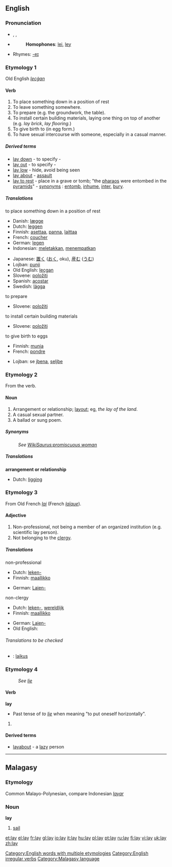 ==English==

{{rank|open|therefore|feet|324|lay|along|four|wish}}

===Pronunciation===
*{{AHD|lā}}, {{IPA|/leɪ/}}, {{SAMPA|/leI/}}
*{{audio|en-us-lay.ogg|Audio (US)}}
*:'''Homophones''': [[lei]], [[ley]]
*Rhymes: [[Rhymes:English:-eɪ|-eɪ]]

===Etymology 1===
Old English ''[[lecġan]]''

====Verb====
{{en-verb|lays|laying|laid}}

# To place something down in a position of rest
# To leave something somewhere.
# To prepare (e.g. the groundwork, the table).
# To install certain building materials, laying one thing on top of another (e.g. ''lay brick'', ''lay flooring''.)
# To give birth to (in egg form.)
# To have sexual intercourse with someone, especially in a casual manner.

=====Derived terms=====
*[[lay down]] - to specify - {{italbrac|to lay down the law}}
*[[lay out]] - to specify - {{italbrac|lay out the guidelines}}
*[[lay low]] - hide, avoid being seen
*[[lay about]] - [[assault]]
*[[lay to rest]] - place in a grave or tomb; "the [[pharao]]s were entombed in the [[pyramid]]s" - [[synonym]]s : [[entomb]], [[inhume]], [[inter]], [[bury]].

=====Translations=====
;to place something down in a position of rest
{{top}}
*Danish: [[lægge]]
*Dutch: [[leggen]]
*Finnish: [[asettaa]], [[panna]], [[laittaa]]
*French: [[coucher]]
*German: [[legen]]
*Indonesian: [[letak|meletakkan]], [[tempat|menempatkan]]
{{mid}}
*Japanese: [[置く]] ([[おく]], oku), [[産む]] ([[うむ]])
*Lojban: [[punji]]
*Old English: [[lecgan]]
*Slovene: [[položiti]]
*Spanish: [[acostar]]
*Swedish: [[lägga]]
{{bottom}}

;to prepare
{{top}}
*Slovene: [[položiti]]
{{mid}}
{{bottom}}

;to install certain building materials
{{top}}
*Slovene: [[položiti]]
{{mid}}
{{bottom}}

;to give birth to eggs
{{top}}
*Finnish: [[munia]]
*French: [[pondre]]
{{mid}}
*Lojban: se [[jbena]], [[seljbe]]
{{bottom}}

===Etymology 2===
From the verb.

====Noun====
{{en-noun}}

# Arrangement or relationship; [[layout]]; eg, ''the lay of the land''.
# A casual sexual partner.
# A ballad or sung poem.

=====Synonyms=====
: ''See [[WikiSaurus:promiscuous woman]]''

=====Translations=====
'''arrangement or relationship'''
*Dutch: [[ligging]] {{f}}

===Etymology 3===
From Old French ''[[lai]]'' (French ''[[laïque]]'').

====Adjective====
{{en-adj|-}}

# Non-professional, not being a member of an organized institution (e.g. scientific lay person).
# Not belonging to the [[clergy]].

=====Translations=====
;non-professional
{{top}}
*Dutch: [[leken-]]
*Finnish: [[maallikko]]
{{mid}}
*German: [[Laien-]]
{{bottom}}

;non-clergy
{{top}}
*Dutch: [[leken-]], [[wereldlijk]]
*Finnish: [[maallikko]]
{{mid}}
*German: [[Laien-]]
*Old English: {{t-|ang|læwed|ls=Old English}}
{{bottom}}

======Translations to be checked======
{{checktrans}}

*{{ttbc|Hungarian}}: [[laikus]]

===Etymology 4===
: ''See [[lie]]''

====Verb====
'''lay'''

*Past tense of ''to [[lie#Etymology 1|lie]]'' when meaning "to put oneself horizontally".

# {{defn|English}}

====Derived terms====
*[[layabout]] - a [[lazy]] person

[[Category:English words with multiple etymologies]]
[[Category:English irregular verbs]]

----

==Malagasy==

===Etymology===
Common Malayo-Polynesian, compare Indonesian ''[[layar]]''

===Noun===
'''lay'''

# [[sail]]

[[Category:Malagasy language]]

[[et:lay]]
[[el:lay]]
[[fr:lay]]
[[gl:lay]]
[[io:lay]]
[[it:lay]]
[[hu:lay]]
[[pl:lay]]
[[pt:lay]]
[[ru:lay]]
[[fi:lay]]
[[vi:lay]]
[[uk:lay]]
[[zh:lay]]